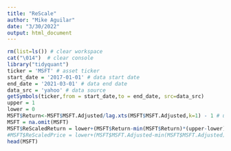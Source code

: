 ```yaml
---
title: "ReScale"
author: "Mike Aguilar"
date: "3/30/2022"
output: html_document
---
```


<!-- ### ReScale -->
```r
rm(list=ls()) # clear workspace
cat("\014")  # clear console
library("tidyquant") 
ticker = 'MSFT' # asset ticker
start_date = '2017-01-01' # data start date
end_date = '2021-03-01' # data end date
data_src = 'yahoo' # data source
getSymbols(ticker,from = start_date,to = end_date, src=data_src)
upper = 1
lower = 0
MSFT$Return<-MSFT$MSFT.Adjusted/lag.xts(MSFT$MSFT.Adjusted,k=1) - 1 # use lag.xts to obtain the lag for xts data
MSFT = na.omit(MSFT)
MSFT$ReScaledReturn = lower+(MSFT$Return-min(MSFT$Return)*(upper-lower))/(max(MSFT$Return-min(MSFT$Return)))
#MSFT$ReScaledPrice = lower+(MSFT$MSFT.Adjusted-min(MSFT$MSFT.Adjusted)*(upper-lower))/(max(MSFT$MSFT.Adjusted-min(MSFT$MSFT.Adjusted)))
head(MSFT)
```